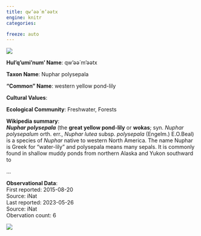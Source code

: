 ```yaml
---
title: qw’əә́ m’əәtx
engine: knitr
categories:

freeze: auto
---
```

![](https://inaturalist-open-data.s3.amazonaws.com/photos/42352635/medium.jpeg){fig-alt="qw’əә́ m’əәtx - western yellow pond-lily"}

**Hul'q'umi'num' Name**: qw’əә́ m’əәtx



**Taxon Name**: Nuphar polysepala

**"Common" Name**: western yellow pond-lily

**Cultural Values**:  

::: {layout-nrow=1 style="width:60%"}

:::

**Ecological Community**: Freshwater, Forests

**Wikipedia summary**:  
<i><b>Nuphar polysepala</b></i> (the <b>great yellow pond-lily</b> or <b>wokas</b>; syn. <i>Nuphar polysepalum</i> orth. err., <i>Nuphar lutea</i> subsp. <i>polysepala</i> (Engelm.) E.O.Beal) is a species of <i>Nuphar</i> native to western North America. The name Nuphar is Greek for "water-lily" and polysepala means many sepals. It is commonly found in shallow muddy ponds from northern Alaska and Yukon southward to</p>...

**Observational Data**:   
First reported: 2015-08-20  
Source: iNat  
Last reported: 2023-05-26  
Source: iNat  
Obervation count: 6

![](community_dist.png)
